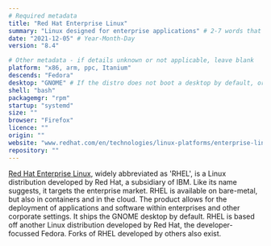 ```yaml
---
# Required metadata
title: "Red Hat Enterprise Linux"
summary: "Linux designed for enterprise applications" # 2-7 words that sum up the distribution
date: "2021-12-05" # Year-Month-Day
version: "8.4"

# Other metadata - if details unknown or not applicable, leave blank
platform: "x86, arm, ppc, Itanium"
descends: "Fedora"
desktop: "GNOME" # If the distro does not boot a desktop by default, or doesn't ship one, leave 'desktop' blank
shell: "bash"
packagemgr: "rpm"
startup: "systemd"
size: ""
browser: "Firefox"
licence: ""
origin: ""
website: "www.redhat.com/en/technologies/linux-platforms/enterprise-linux"
repository: ""
---
```


[Red Hat Enterprise Linux](https://www.redhat.com/en/technologies/linux-platforms/enterprise-linux), widely abbreviated as 'RHEL', is a Linux distribution developed by Red Hat, a subsidiary of IBM. Like its name suggests, it targets the enterprise market. RHEL is available on bare-metal, but also in containers and in the cloud. The product allows for the deployment of applications and software within enterprises and other corporate settings. It ships the GNOME desktop by default. RHEL is based off another Linux distribution developed by Red Hat, the developer-focussed Fedora. Forks of RHEL developed by others also exist.
